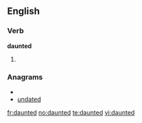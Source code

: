 ==English==

===Verb===
'''daunted'''

# {{past of|[[daunt]]}}

===Anagrams===
* {{alphagram|addentu}}
* [[undated#English|undated]]


[[fr:daunted]]
[[no:daunted]]
[[te:daunted]]
[[vi:daunted]]